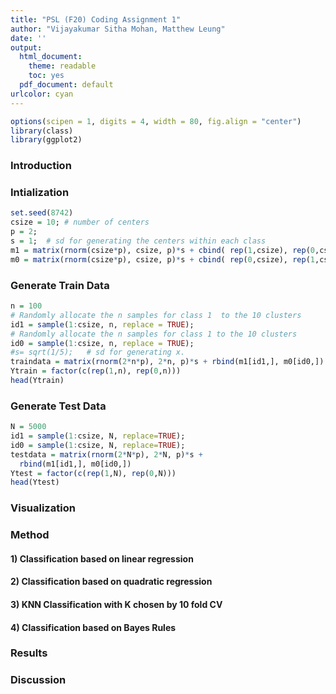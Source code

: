 ```yaml
---
title: "PSL (F20) Coding Assignment 1"
author: "Vijayakumar Sitha Mohan, Matthew Leung"
date: ''
output:
  html_document: 
    theme: readable
    toc: yes
  pdf_document: default
urlcolor: cyan
---
```



```r
options(scipen = 1, digits = 4, width = 80, fig.align = "center")
library(class)
library(ggplot2)
```

### Introduction

### Intialization

```r
set.seed(8742)
csize = 10; # number of centers
p = 2;      
s = 1;  # sd for generating the centers within each class
m1 = matrix(rnorm(csize*p), csize, p)*s + cbind( rep(1,csize), rep(0,csize));
m0 = matrix(rnorm(csize*p), csize, p)*s + cbind( rep(0,csize), rep(1,csize));
```


### Generate Train Data
```r
n = 100
# Randomly allocate the n samples for class 1  to the 10 clusters
id1 = sample(1:csize, n, replace = TRUE);
# Randomly allocate the n samples for class 1 to the 10 clusters
id0 = sample(1:csize, n, replace = TRUE);  
#s= sqrt(1/5);   # sd for generating x. 
traindata = matrix(rnorm(2*n*p), 2*n, p)*s + rbind(m1[id1,], m0[id0,])
Ytrain = factor(c(rep(1,n), rep(0,n)))
head(Ytrain)
```

### Generate Test Data
```r
N = 5000
id1 = sample(1:csize, N, replace=TRUE);
id0 = sample(1:csize, N, replace=TRUE); 
testdata = matrix(rnorm(2*N*p), 2*N, p)*s + 
  rbind(m1[id1,], m0[id0,])
Ytest = factor(c(rep(1,N), rep(0,N)))
head(Ytest)
```

### Visualization

### Method

#### 1) Classification based on linear regression

#### 2) Classification based on quadratic regression

#### 3) KNN Classification with K chosen by 10 fold CV

#### 4) Classification based on Bayes Rules

### Results

### Discussion


